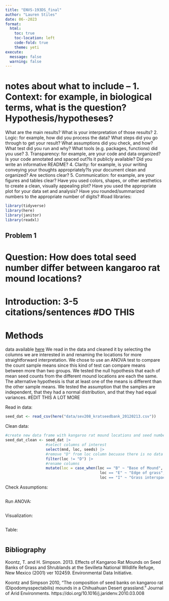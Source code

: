 ```yaml
---
title: "ENVS-193DS_final"
author: "Lauren Stiles"
date: 06--2023
format:
  html:
    toc: true
    toc-location: left
    code-fold: true
    theme: yeti
execute: 
  message: false
  warning: false 
---
```


# notes about what to include -- 1. Context: for example, in biological terms, what is the question? Hypothesis/hypotheses?
What are the main results? What is your interpretation of those results?
2. Logic: for example, how did you process the data? What steps did you go through to get
your result? What assumptions did you check, and how? What test did you run and why?
What tools (e.g. packages, functions) did you use?
3. Transparency: for example, are your code and data organized?Is your code annotated and
spaced out?Is it publicly available? Did you write an informative README?
4. Clarity: for example, is your writing conveying your thoughts appropriately?Is your
document clean and organized? Are sections clear?
5. Communication: for example, are your figures and tables clear? Have you used colors,
shapes, or other aesthetics to create a clean, visually appealing plot? Have you used the
appropriate plot for your data set and analysis? Have you rounded/summarized numbers
to the appropriate number of digits?
#load libraries: 
```r
library(tidyverse)
library(here) 
library(janitor) 
library(readxl)
```

## **Problem 1**

# Question: How does total seed number differ between kangaroo rat mound locations?

# Introduction: 3-5 citations/sentences #DO THIS 

# Methods 
data available [here](https://portal.edirepository.org/nis/mapbrowse?packageid=knb-lter-sev.208.102459)
We read in the data and cleaned it by selecting the columns we are interested in and renaming the locations for more straightforward interpretation. We chose to use an ANOVA test to compare the count sample means since this kind of test can compare means between more than two groups. We tested the null hypothesis that each of mean seed counts from the different mound locations are each the same. The alternative hypothesis is that at least one of the means is different than the other sample means. We tested the assumption that the samples are independent, that they had a normal distribution, and that they had equal variances. #EDIT THIS A LOT MORE 

Read in data: 
```r
seed_dat <- read_csv(here("data/sev208_kratseedbank_20120213.csv"))

```

Clean data: 
```r
#create new data frame with kangaroo rat mound locations and seed numbers found 
seed_dat_clean <- seed_dat |> 
                  #select columns of interest
                  select(mnd, loc, seeds) |> 
                  #remove "D" from loc column becuase there is no data defintion on the EDI portal 
                  filter(loc != "D") |>
                  #rename columns 
                  mutate(loc = case_when(loc == "B" ~ "Base of Mound", 
                                          loc == "E" ~ "Edge of grass", 
                                          loc == "I" ~ "Grass interspace"))  
```


Check Assumptions: 
```r

```

Run ANOVA: 
```r

```

Visualization: 
```r

```

Table: 
```r

```

## **Bibliography**
Koontz, T. and H. Simpson. 2013. Effects of Kangaroo Rat Mounds on Seed Banks of Grass
and Shrublands at the Sevilleta National Wildlife Refuge, New Mexico (2001) ver 102459.
Environmental Data Initiative.

Koontz and Simpson 2010, “The composition of seed banks on kangaroo rat
(Dipodomysspectabilis) mounds in a Chihuahuan Desert grassland.” Journal of Arid Environments.
https://doi.org/10.1016/j.jaridenv.2010.03.008

